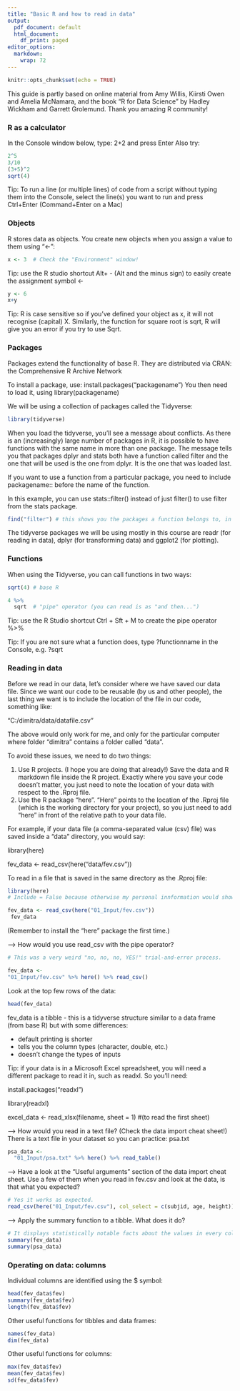 ```yaml
---
title: "Basic R and how to read in data"
output:
  pdf_document: default
  html_document:
    df_print: paged
editor_options:
  markdown:
    wrap: 72
---
```


```r
knitr::opts_chunk$set(echo = TRUE)
```

This guide is partly based on online material from Amy Willis, Kiirsti
Owen and Amelia McNamara, and the book "R for Data Science" by Hadley
Wickham and Garrett Grolemund. Thank you amazing R community!

### R as a calculator

In the Console window below, type: 2+2 and press Enter Also try:

```r
2^5
3/10
(3+5)^2
sqrt(4)
```

Tip: To run a line (or multiple lines) of code from a script without
typing them into the Console, select the line(s) you want to run and
press Ctrl+Enter (Command+Enter on a Mac)

### Objects

R stores data as objects. You create new objects when you assign a value
to them using "\<-":

```r
x <- 3  # Check the "Environment" window!
```

Tip: use the R studio shortcut Alt+ - (Alt and the minus sign) to easily
create the assignment symbol \<-

```r
y <- 6
x+y
```

Tip: R is case sensitive so if you've defined your object as x, it will
not recognise (capital) X. Similarly, the function for square root is
sqrt, R will give you an error if you try to use Sqrt.

### Packages

Packages extend the functionality of base R. They are distributed via
CRAN: the Comprehensive R Archive Network

To install a package, use: install.packages("packagename") You then need
to load it, using library(packagename)

We will be using a collection of packages called the Tidyverse:

```r
library(tidyverse)
```

When you load the tidyverse, you'll see a message about conflicts. As
there is an (increasingly) large number of packages in R, it is possible
to have functions with the same name in more than one package. The
message tells you that packages dplyr and stats both have a function
called filter and the one that will be used is the one from dplyr. It is
the one that was loaded last.

If you want to use a function from a particular package, you need to
include packagename:: before the name of the function.

In this example, you can use stats::filter() instead of just filter() to
use filter from the stats package.

```r
find("filter") # this shows you the packages a function belongs to, in order of priority
```

The tidyverse packages we will be using mostly in this course are readr
(for reading in data), dplyr (for transforming data) and ggplot2 (for
plotting).

### Functions

When using the Tidyverse, you can call functions in two ways:

```r
sqrt(4) # base R

4 %>%
  sqrt  # "pipe" operator (you can read is as "and then...")
```

Tip: use the R Studio shortcut Ctrl + Sft + M to create the pipe
operator %\>%

Tip: If you are not sure what a function does, type ?functionname in the
Console, e.g. ?sqrt

### Reading in data

Before we read in our data, let's consider where we have saved our data
file. Since we want our code to be reusable (by us and other people),
the last thing we want is to include the location of the file in our
code, something like:

"C:/dimitra/data/datafile.csv"

The above would only work for me, and only for the particular computer
where folder "dimitra" contains a folder called "data".

To avoid these issues, we need to do two things:

1.  Use R projects. (I hope you are doing that already!) Save the data
    and R markdown file inside the R project. Exactly where you save
    your code doesn't matter, you just need to note the location of your
    data with respect to the .Rproj file.
2.  Use the R package "here". "Here" points to the location of the
    .Rproj file (which is the working directory for your project), so
    you just need to add "here" in front of the relative path to your
    data file.

For example, if your data file (a comma-separated value (csv) file) was
saved inside a "data" directory, you would say:

library(here)

fev_data \<- read_csv(here("data/fev.csv"))

To read in a file that is saved in the same directory as the .Rproj
file:

```r
library(here)
# Include = False because otherwise my personal innformation would show...
```

```r
fev_data <- read_csv(here("01_Input/fev.csv"))
 fev_data
```

(Remember to install the "here" package the first time.)

--\> How would you use read_csv with the pipe operator?

```r
# This was a very weird "no, no, no, YES!" trial-and-error process.

fev_data <-
"01_Input/fev.csv" %>% here() %>% read_csv()
```

Look at the top few rows of the data:

```r
head(fev_data)
```

fev_data is a tibble - this is a tidyverse structure similar to a data
frame (from base R) but with some differences:

-   default printing is shorter
-   tells you the column types (character, double, etc.)
-   doesn't change the types of inputs

Tip: if your data is in a Microsoft Excel spreadsheet, you will need a
different package to read it in, such as readxl. So you'll need:

install.packages("readxl")

library(readxl)

excel_data \<- read_xlsx(filename, sheet = 1) \#(to read the first
sheet)

--\> How would you read in a text file? (Check the data import cheat
sheet!) There is a text file in your dataset so you can practice:
psa.txt

```r
psa_data <-
  "01_Input/psa.txt" %>% here() %>% read_table()
```

--\> Have a look at the "Useful arguments" section of the data import
cheat sheet. Use a few of them when you read in fev.csv and look at the
data, is that what you expected?

```r
# Yes it works as expected.
read_csv(here("01_Input/fev.csv"), col_select = c(subjid, age, height))
```

--\> Apply the summary function to a tibble. What does it do?

```r
# It displays statistically notable facts about the values in every column of data.
summary(fev_data)
summary(psa_data)
```

### Operating on data: columns

Individual columns are identified using the \$ symbol:

```r
head(fev_data$fev)
summary(fev_data$fev)
length(fev_data$fev)
```

Other useful functions for tibbles and data frames:

```r
names(fev_data)
dim(fev_data)
```

Other useful functions for columns:

```r
max(fev_data$fev)
mean(fev_data$fev)
sd(fev_data$fev)
```
